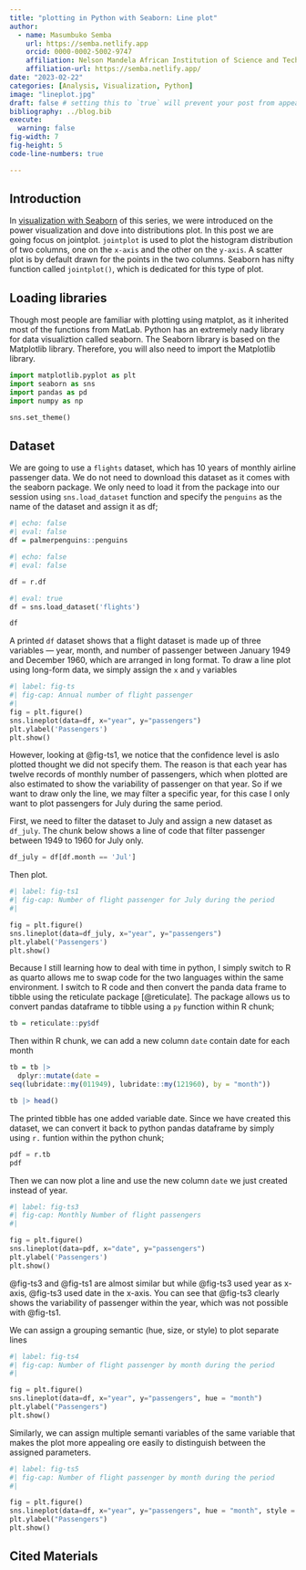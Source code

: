 ```yaml
---
title: "plotting in Python with Seaborn: Line plot"
author: 
  - name: Masumbuko Semba
    url: https://semba.netlify.app
    orcid: 0000-0002-5002-9747
    affiliation: Nelson Mandela African Institution of Science and Technology
    affiliation-url: https://semba.netlify.app/ 
date: "2023-02-22"
categories: [Analysis, Visualization, Python]
image: "lineplot.jpg"
draft: false # setting this to `true` will prevent your post from appearing on your listing page until you're ready!
bibliography: ../blog.bib
execute: 
  warning: false
fig-width: 7
fig-height: 5
code-line-numbers: true

---
```


## Introduction

In [visualization with Seaborn](https://lugoga.github.io/semba-quarto/posts/seabornVisualization/) of this series, we were introduced on the power visualization and dove into distributions plot. In this post we are going focus on jointplot. `jointplot` is used to plot the histogram distribution of two columns, one on the `x-axis` and the other on the `y-axis`. A scatter plot is by default drawn for the points in the two columns. Seaborn has nifty function called `jointplot()`, which is dedicated for this type of plot. 


## Loading libraries

Though most people are familiar with plotting using matplot, as it inherited most of the functions from MatLab. Python has an extremely nady library for data visualiztion called seaborn. The Seaborn library is based on the Matplotlib library. Therefore, you will also need to import the Matplotlib library.

```python
import matplotlib.pyplot as plt
import seaborn as sns
import pandas as pd
import numpy as np

sns.set_theme()

```

## Dataset

We are going to use a `flights` dataset, which has 10 years of monthly airline passenger data. We do not need to download this dataset as it comes with the seaborn package. We only need to load it from the package into our session using `sns.load_dataset` function and specify the `penguins` as the name of the dataset and assign it as df;

```r
#| echo: false
#| eval: false
df = palmerpenguins::penguins

```

```python
#| echo: false
#| eval: false

df = r.df
```


```python
#| eval: true
df = sns.load_dataset('flights')
```


```python
df
```

A printed `df` dataset shows that a flight dataset is made up of three variables --- year, month, and number of passenger between January 1949 and December 1960, which are arranged in long format. To draw a line plot using long-form data, we simply assign the `x` and `y` variables


```python
#| label: fig-ts
#| fig-cap: Annual number of flight passenger
#| 
fig = plt.figure()
sns.lineplot(data=df, x="year", y="passengers")
plt.ylabel('Passengers')
plt.show()

```

However, looking at @fig-ts1, we notice that the confidence level is aslo plotted thought we did not specify them. The reason is that each year has twelve records of monthly number of passengers, which when plotted are also estimated to show the variability of passenger on that year. So if we want to draw only the line, we may filter a specific year, for this case I only want to plot passengers for July during the same period. 

First, we need to filter the dataset to July and assign a new dataset as `df_july`. The chunk below shows a line of code that filter passenger between 1949 to 1960 for July only.

```python
df_july = df[df.month == 'Jul']

```

Then plot.

```python
#| label: fig-ts1
#| fig-cap: Number of flight passenger for July during the period
#| 

fig = plt.figure()
sns.lineplot(data=df_july, x="year", y="passengers")
plt.ylabel('Passengers')
plt.show()

```

Because I still learning how to deal with time in python, I simply switch to R as quarto allows me to swap code for the two languages within the same environment. I switch to R code and then convert the panda data frame to tibble using the reticulate package [@reticulate]. The package allows us to convert pandas dataframe to tibble using a `py` function within R chunk;

```r
tb = reticulate::py$df
```

Then within R chunk, we can add a new column `date` contain date for each month

```r
tb = tb |>
  dplyr::mutate(date = 
seq(lubridate::my(011949), lubridate::my(121960), by = "month"))

tb |> head()
```

The printed tibble has one added variable date. Since we have created this dataset, we can convert it back to python pandas dataframe by simply using `r.` funtion within the python chunk;

```python
pdf = r.tb
pdf
```

Then we can now plot a line and use the new column `date` we just created instead of year.

```python
#| label: fig-ts3
#| fig-cap: Monthly Number of flight passengers
#| 

fig = plt.figure()
sns.lineplot(data=pdf, x="date", y="passengers")
plt.ylabel('Passengers')
plt.show()

```

@fig-ts3 and @fig-ts1 are almost similar but while @fig-ts3 used year as x-axis, @fig-ts3 used date in the x-axis. You can see that @fig-ts3 clearly shows the variability of passenger within the year, which was not possible with @fig-ts1.


We can assign a grouping semantic (hue, size, or style) to plot separate lines

```python
#| label: fig-ts4
#| fig-cap: Number of flight passenger by month during the period
#| 

fig = plt.figure()
sns.lineplot(data=df, x="year", y="passengers", hue = "month")
plt.ylabel("Passengers")
plt.show()

```

Similarly, we can assign multiple semanti variables of the same variable that makes the plot more appealing ore easily to distinguish between the assigned parameters.



```python
#| label: fig-ts5
#| fig-cap: Number of flight passenger by month during the period
#| 

fig = plt.figure()
sns.lineplot(data=df, x="year", y="passengers", hue = "month", style = "month")
plt.ylabel("Passengers")
plt.show()

```


## Cited Materials
